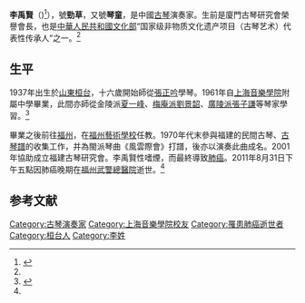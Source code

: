 '''李禹賢'''（{{bd|1937年||2011年|8月31日}})<ref name="福州之窗">{{Cite web|url=http://news.66163.com/2011-09-10/550142.shtml|title=古琴大师李禹贤逝世 琴音永存（组图）|accessdate=2014-07-04|work=|publisher=福州之窗|date=2011-09-10|archive-url=https://web.archive.org/web/20140714144912/http://news.66163.com/2011-09-10/550142.shtml|archive-date=2014-07-14|dead-url=yes}}</ref>），號'''勁草'''，又號'''琴童'''，是中國[[古琴|古琴]]演奏家。生前是廈門古琴研究會榮譽會長，也是[[中華人民共和國文化部|中華人民共和國文化部]]“国家级非物质文化遗产项目（古琴艺术）代表性传承人”之一。<ref name="現代琴人傳"/>
==生平==
1937年出生於[[山東|山東]][[桓台|桓台]]，十六歲開始師從[[張正吟|張正吟]]學琴。1961年自[[上海音樂學院|上海音樂學院]]附屬中學畢業，此間亦師從金陵派[[夏一峰|夏一峰]]、[[梅庵派|梅庵派]][[劉景韶|劉景韶]]、[[廣陵派|廣陵派]][[張子謙|張子謙]]等琴家學習。<ref name="現代琴人傳">{{Cite book|title=《現代琴人傳（下）》|last=淩瑞蘭|publisher=上海音樂學院|year=2009|isbn=9787806924372|location=上海市|pages=66-72}}</ref>

畢業之後前往[[福州|福州]]，在[[福州藝術學校|福州藝術學校]]任教。1970年代末參與福建的民間古琴、[[古琴譜|古琴譜]]的收集工作，并為閩派琴曲《風雲際會》打譜，後亦以演奏此曲成名。2001年協助成立福建古琴研究會。李禹賢性嗜煙，而最終導致[[肺癌|肺癌]]。2011年8月31日下午五點因肺癌晚期在[[福州武警總醫院|福州武警總醫院]]逝世。<ref name="福州之窗"/>

==参考文献==
{{reflist}}
{{第三批國家級非物質文化遺產古琴項目代表性傳承人}}

{{DEFAULTSORT:L}}
[[Category:古琴演奏家|Category:古琴演奏家]]
[[Category:上海音樂學院校友|Category:上海音樂學院校友]]
[[Category:罹患肺癌逝世者|Category:罹患肺癌逝世者]]
[[Category:桓台人|Category:桓台人]]
[[Category:李姓|Category:李姓]]
